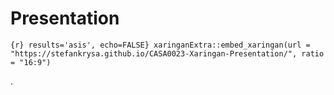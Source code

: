 # Presentation

`{r} results='asis', echo=FALSE} xaringanExtra::embed_xaringan(url = "https://stefankrysa.github.io/CASA0023-Xaringan-Presentation/", ratio = "16:9")`

.
